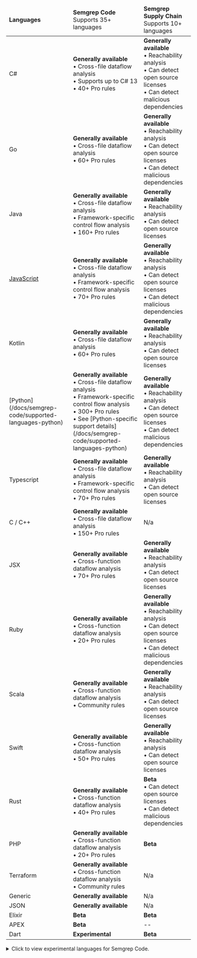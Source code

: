 <!-- Ensure that the values in the code table match that of _supported-languages-ce.md -->
<!-- Arranged by feature completeness then alphabetically -->

<div class="language-support-table">

<table>
    <thead><tr>
        <td><strong>Languages</strong></td>
        <td><strong>Semgrep Code</strong><br />Supports 35+ languages</td>
        <td><strong>Semgrep Supply Chain</strong><br />Supports 10+ languages</td>
    </tr></thead>
    <tbody>
    <tr>
      <td>C#</td>
      <td><strong>Generally available</strong><br />
         • Cross-file dataflow analysis<br />
         • Supports up to C# 13<br />
         • 40+ Pro rules </td>
      <td><strong>Generally available</strong><br />
         • Reachability analysis<br />
         • Can detect open source licenses<br />
         • Can detect malicious dependencies</td>
    </tr>
    <tr>
      <td>Go</td>
      <td><strong>Generally available</strong><br />
         • Cross-file dataflow analysis<br />
         • 60+ Pro rules </td>
      <td><strong>Generally available</strong><br />
         • Reachability analysis<br />
         • Can detect open source licenses<br />
         • Can detect malicious dependencies</td>
    </tr>
    <tr>
      <td>Java</td>
      <td><strong>Generally available</strong><br />
         • Cross-file dataflow analysis<br />
         • Framework-specific control flow analysis<br />
         • 160+ Pro rules </td>
      <td><strong>Generally available</strong><br />
         • Reachability analysis<br />
         • Can detect open source licenses</td>
    </tr>
    <tr>
      <td><a href="/docs/languages/javascript">JavaScript</a></td>
      <td><strong>Generally available</strong><br />
         • Cross-file dataflow analysis<br />
         • Framework-specific control flow analysis<br />
         • 70+ Pro rules</td>
      <td><strong>Generally available</strong><br />
         • Reachability analysis<br />
         • Can detect open source licenses<br />
         • Can detect malicious dependencies</td>
    </tr>
    <tr>
      <td>Kotlin</td>
      <td><strong>Generally available </strong><br />
         • Cross-file dataflow analysis<br />
         • 60+ Pro rules</td>
      <td><strong>Generally available</strong><br />
         • Reachability analysis<br />
         • Can detect open source licenses</td>
    </tr>
    <tr>
      <td>[Python](/docs/semgrep-code/supported-languages-python)</td>
      <td><strong>Generally available</strong><br />
         • Cross-file dataflow analysis<br />
         • Framework-specific control flow analysis<br />
         • 300+ Pro rules<br />
         • See [Python-specific support details](/docs/semgrep-code/supported-languages-python)</td>
      <td><strong>Generally available</strong><br />
         • Reachability analysis<br />
         • Can detect open source licenses<br />
         • Can detect malicious dependencies</td>
    </tr>
    <tr>
      <td>Typescript</td>
      <td><strong>Generally available </strong><br />
         • Cross-file dataflow analysis<br />
         • Framework-specific control flow analysis<br />
         • 70+ Pro rules</td>
      <td><strong>Generally available</strong><br />
         • Reachability analysis<br />
         • Can detect open source licenses</td>
    </tr>
    <tr>
      <td>C / C++</td>
      <td><strong>Generally available</strong><br />
         • Cross-file dataflow analysis<br />
         • 150+ Pro rules </td>
      <td>N/a</td>
    </tr>
    <tr>
      <td>JSX</td>
      <td><strong>Generally available </strong><br />
         • Cross-function dataflow analysis<br />
         • 70+ Pro rules</td>
      <td><strong>Generally available</strong><br />
         • Reachability analysis<br />
         • Can detect open source licenses</td>
    </tr>
    <tr>
      <td>Ruby</td>
      <td><strong>Generally available </strong><br />
         • Cross-function dataflow analysis<br />
         • 20+ Pro rules</td>
      <td><strong>Generally available</strong><br />
         • Reachability analysis<br />
         • Can detect open source licenses<br />
         • Can detect malicious dependencies</td>
    </tr>
     <tr>
      <td>Scala</td>
      <td><strong>Generally available </strong><br />
         • Cross-function dataflow analysis<br />
         • Community rules</td>
      <td><strong>Generally available</strong><br />
         • Reachability analysis<br />
         • Can detect open source licenses</td>
    </tr>
    <tr>
      <td>Swift</td>
      <td><strong>Generally available </strong><br />
         • Cross-function dataflow analysis<br />
         • 50+ Pro rules</td>
      <td><strong>Generally available</strong><br />
         • Reachability analysis<br />
         • Can detect open source licenses</td>
    </tr>
     <tr>
      <td>Rust</td>
      <td><strong>Generally available </strong><br />
         • Cross-function dataflow analysis<br />
         • 40+ Pro rules</td>
      <td><strong>Beta</strong><br />
         • Can detect open source licenses<br />
         • Can detect malicious dependencies</td>
    </tr>
    <tr>
      <td>PHP</td>
      <td><strong>Generally available </strong><br />
         • Cross-function dataflow analysis<br />
         • 20+ Pro rules</td>
      <td><strong>Beta</strong></td>
    </tr>
    <tr>
      <td>Terraform</td>
      <td><strong>Generally available</strong><br />
         • Cross-function dataflow analysis<br />
         • Community rules</td>
      <td>N/a</td>
    </tr>
    <tr>
      <td>Generic</td>
      <td><strong>Generally available </strong></td>
      <td>N/a</td>
    </tr>
    <tr>
      <td>JSON</td>
      <td><strong>Generally available </strong></td>
      <td>N/a</td>
    </tr>
    <tr>
      <td>Elixir</td>
      <td><strong>Beta</strong></td>
      <td><strong>Beta</strong></td>
    </tr>
    <tr>
      <td>APEX</td>
      <td><strong>Beta</strong></td>
      <td>--</td>
    </tr>
    <tr>
      <td>Dart</td>
      <td><strong>Experimental</strong></td>
      <td><strong>Beta</strong></td>
    </tr>
   </tbody>
</table>

</div>

<details>
 <summary>Click to view experimental languages for Semgrep Code.</summary>
- Bash
- Cairo
- Circom
- Clojure
- Dart
- Dockerfile
- Hack
- HTML
- Jsonnet
- Julia
- Lisp
- Lua
- Move on Aptos
- Move on Sui
- OCaml
- R
- Scheme
- Solidity
- YAML
- XML
</details>

